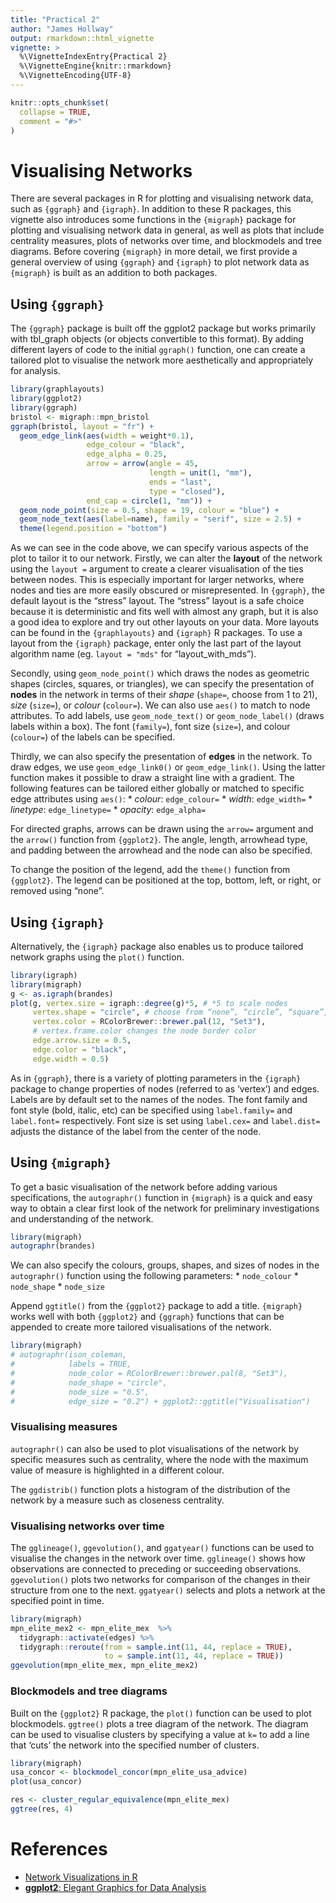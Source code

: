 ```yaml
---
title: "Practical 2"
author: "James Hollway"
output: rmarkdown::html_vignette
vignette: >
  %\VignetteIndexEntry{Practical 2}
  %\VignetteEngine{knitr::rmarkdown}
  %\VignetteEncoding{UTF-8}
---
```


```r
knitr::opts_chunk$set(
  collapse = TRUE,
  comment = "#>"
)
```

# Visualising Networks
There are several packages in R for plotting and visualising network data,
such as `{ggraph}` and `{igraph}`. In addition to these R packages, this vignette
also introduces some functions in the `{migraph}` package for plotting and 
visualising network data in general, as well as plots that include centrality 
measures, plots of networks over time, and blockmodels and tree diagrams.
Before covering `{migraph}` in more detail, we first provide a general overview 
of using `{ggraph}` and `{igraph}` to plot network data as `{migraph}` is built 
as an addition to both packages.
  
## Using `{ggraph}`
The `{ggraph}` package is built off the ggplot2 package but works primarily with 
tbl_graph objects (or objects convertible to this format). By adding different 
layers of code to the initial `ggraph()` function, one can create a tailored plot 
to visualise the network more aesthetically and appropriately for analysis.
  
```r
library(graphlayouts)
library(ggplot2)
library(ggraph)
bristol <- migraph::mpn_bristol
ggraph(bristol, layout = "fr") + 
  geom_edge_link(aes(width = weight*0.1), 
                 edge_colour = "black", 
                 edge_alpha = 0.25, 
                 arrow = arrow(angle = 45,
                               length = unit(1, "mm"),
                               ends = "last",
                               type = "closed"),
                 end_cap = circle(1, "mm")) +
  geom_node_point(size = 0.5, shape = 19, colour = "blue") +
  geom_node_text(aes(label=name), family = "serif", size = 2.5) +
  theme(legend.position = "bottom")
```
  
As we can see in the code above, we can specify various aspects of the plot to 
tailor it to our network. 
Firstly, we can alter the **layout** of the network using the `layout =` argument
to create a clearer visualisation of the ties between nodes. 
This is especially important for larger networks, where nodes and ties are more 
easily obscured or misrepresented.
In `{ggraph}`, the default layout is the "stress" layout. 
The "stress" layout is a safe choice because it is deterministic and 
fits well with almost any graph, but it is also a good idea to explore and try 
out other layouts on your data.
More layouts can be found in the `{graphlayouts}` and `{igraph}` R packages. 
To use a layout from the `{igraph}` package, enter only the last part of the layout 
algorithm name (eg. `layout = "mds"` for "layout_with_mds").
  
Secondly, using `geom_node_point()` which draws the nodes as geometric shapes 
(circles, squares, or triangles), we can specify the presentation of **nodes** 
in the network in terms of their *shape* (`shape=`, choose from 1 to 21), 
*size* (`size=`), or *colour* (`colour=`). We can also use `aes()` to match to 
node attributes. To add labels, use `geom_node_text()` or 
`geom_node_label()` (draws labels within a box). The font (`family=`), 
font size (`size=`), and colour (`colour=`) of the labels can be specified.
  
Thirdly, we can also specify the presentation of **edges** in the network.
To draw edges, we use `geom_edge_link0()` or `geom_edge_link()`. 
Using the latter function makes it possible to draw a straight line with a 
gradient. 
The following features can be tailored either globally or matched to specific
edge attributes using `aes()`:
* *colour*: `edge_colour=`
* *width*: `edge_width=`
* *linetype*: `edge_linetype=`
* *opacity*: `edge_alpha=`
  
For directed graphs, arrows can be drawn using the `arrow=` argument and the 
`arrow()` function from `{ggplot2}`. The angle, length, arrowhead type, and
padding between the arrowhead and the node can also be specified.
  
To change the position of the legend, add the `theme()` function from `{ggplot2}`.
The legend can be positioned at the top, bottom, left, or right, 
or removed using "none".
  
## Using `{igraph}`
  
Alternatively, the `{igraph}` package also enables us to produce tailored 
network graphs using the `plot()` function.
  
```r
library(igraph)
library(migraph)
g <- as.igraph(brandes)
plot(g, vertex.size = igraph::degree(g)*5, # *5 to scale nodes
     vertex.shape = "circle", # choose from “none”, “circle”, “square”, “csquare”, “rectangle”, “crectangle”, “vrectangle”, “pie”, “raster”, or “sphere”
     vertex.color = RColorBrewer::brewer.pal(12, "Set3"),
     # vertex.frame.color changes the node border color
     edge.arrow.size = 0.5,
     edge.color = "black",
     edge.width = 0.5)
```
  
As in `{ggraph}`, there is a variety of plotting parameters in the `{igraph}`
package to change properties of nodes (referred to as 'vertex') and edges.
Labels are by default set to the names of the nodes. The font family and font style
(bold, italic, etc) can be specified using `label.family=` and `label.font=` respectively.
Font size is set using `label.cex=` and `label.dist=` adjusts the distance
of the label from the center of the node.
  
## Using `{migraph}`
  
To get a basic visualisation of the network before adding various specifications,
the `autographr()` function in `{migraph}` is a quick and easy way to obtain a 
clear first look of the network for preliminary investigations and understanding of
the network.
  
```r
library(migraph)
autographr(brandes)
```
  
We can also specify the colours, groups, shapes, and sizes of nodes in 
the `autographr()` function using the following parameters:
* `node_colour`
* `node_shape`
* `node_size`
  
Append `ggtitle()` from the `{ggplot2}` package to add a title.
`{migraph}` works well with both `{ggplot2}` and `{ggraph}` functions that can be 
appended to create more tailored visualisations of the network.
  
```r
library(migraph)
# autographr(ison_coleman,
#            labels = TRUE, 
#            node_color = RColorBrewer::brewer.pal(8, "Set3"),
#            node_shape = "circle",
#            node_size = "0.5",
#            edge_size = "0.2") + ggplot2::ggtitle("Visualisation")
```
  
### Visualising measures
  
`autographr()` can also be used to plot visualisations of the network by 
specific measures such as centrality, where the node with the maximum value of 
measure is highlighted in a different colour.
  
The `ggdistrib()` function plots a histogram of the distribution of the network 
by a measure such as closeness centrality.
  
### Visualising networks over time
The `gglineage()`, `ggevolution()`, and `ggatyear()` functions can be used to 
visualise the changes in the network over time. `gglineage()` shows how
observations are connected to preceding or succeeding observations. 
`ggevolution()` plots two networks for comparison of the changes in their 
structure from one to the next.
`ggatyear()` selects and plots a network at the specified point in time.
  
```r
library(migraph)
mpn_elite_mex2 <- mpn_elite_mex  %>%
  tidygraph::activate(edges) %>%
  tidygraph::reroute(from = sample.int(11, 44, replace = TRUE),
                     to = sample.int(11, 44, replace = TRUE))
ggevolution(mpn_elite_mex, mpn_elite_mex2)
```
  
### Blockmodels and tree diagrams
Built on the `{ggplot2}` R package, the `plot()` function can be used to plot
blockmodels. `ggtree()` plots a tree diagram of the network. The diagram can be 
used to visualise clusters by specifying a value at `k=` to add a line that
'cuts' the network into the specified number of clusters.
  
```r
library(migraph)
usa_concor <- blockmodel_concor(mpn_elite_usa_advice)
plot(usa_concor)

res <- cluster_regular_equivalence(mpn_elite_mex)
ggtree(res, 4)
```
  
# References
* [Network Visualizations in R](http://mr.schochastics.net/netVizR.html)
* [**ggplot2**: Elegant Graphics for Data Analysis](https://ggplot2-book.org/networks.html#visualizing-networks)